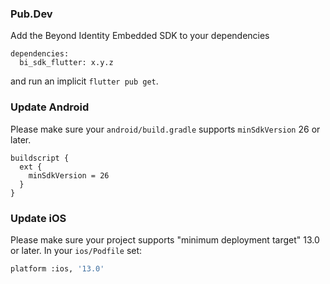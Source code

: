 ### Pub.Dev

Add the Beyond Identity Embedded SDK to your dependencies

```
dependencies:
  bi_sdk_flutter: x.y.z
```

and run an implicit `flutter pub get`.

### Update Android

Please make sure your `android/build.gradle` supports `minSdkVersion` 26 or later.

```
buildscript {
  ext {
    minSdkVersion = 26
  }
}
```

### Update iOS

Please make sure your project supports "minimum deployment target" 13.0 or later.
In your `ios/Podfile` set:

```sh
platform :ios, '13.0'
```
